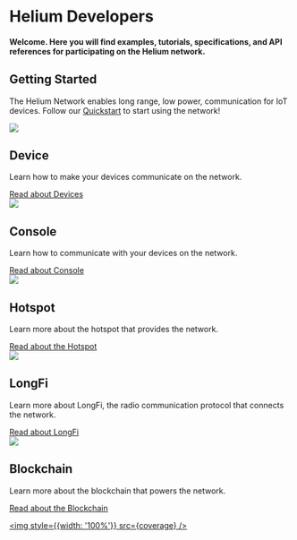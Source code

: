 


# Helium Developers 

#### Welcome. Here you will find examples, tutorials, specifications, and API references for participating on the Helium network.


## Getting Started
The Helium Network enables long range, low power, communication for IoT devices. Follow our [Quickstart](/quickstart) to start using the network!

<div style={{display: 'grid', gridGap: 30, gridTemplateColumns:'repeat(auto-fit, minmax(228px, 1fr))', margin: '50px 0'}}>

<div style={{ padding: '40px', backgroundColor: '#393A67', borderRadius: 10, textAlign: 'center'}}>
<img style={{height: 60, marginBottom: 0, marginTop: 10}} src={device} />
  <h2 style={{marginTop: 10, padding: 0, border: 'none'}}>Device</h2>
  <p>Learn how to make your devices communicate on the network.</p>
    <a style={{display: 'block'}} href="/device/overview"> Read about Devices</a>
</div>

<div style={{ padding: '40px', backgroundColor: '#393A67', borderRadius: 10, textAlign: 'center'}}>
<img style={{height: 60, marginBottom: 0, marginTop: 10}} src={console} />
  <h2 style={{marginTop: 10, padding: 0, border: 'none'}}>Console</h2>
  <p>Learn how to communicate with your devices on the network.</p>
    <a style={{display: 'block'}} href="/console/overview"> Read about Console</a>
</div>

<div style={{ padding: '40px', backgroundColor: '#393A67', borderRadius: 10, textAlign: 'center'}}>
<img style={{height: 60, marginBottom: 0, marginTop: 10}} src={hotspot} />
  <h2 style={{marginTop: 10, padding: 0, border: 'none'}}>Hotspot</h2>
  <p>Learn more about the hotspot that provides the network.</p>
      <a style={{display: 'block'}} href="/hotspot/overview"> Read about the Hotspot</a>
</div>

<div style={{padding: '40px', backgroundColor: '#393A67', borderRadius: 10, textAlign: 'center' }}>
<img style={{height: 60, marginBottom: 0, marginTop: 10}} src={longfi} />
  <h2 style={{marginTop: 10, padding: 0, border: 'none'}}>LongFi</h2>
  <p>Learn more about LongFi, the radio communication protocol that connects the network.</p>
  <a style={{display: 'block'}} href="/longfi/overview"> Read about LongFi</a>
</div>

<div style={{ padding: '40px', backgroundColor: '#393A67', borderRadius: 10, textAlign: 'center'}}>
<img style={{height: 60, marginBottom: 0, marginTop: 10}} src={blockchain} />

  <h2 style={{marginTop: 10, padding: 0, border: 'none'}}>Blockchain</h2>
  <p>Learn more about the blockchain that powers the network.</p>
      <a style={{display: 'block'}} href="/blockchain/overview"> Read about the Blockchain</a>

</div>





</div>


<a href="https://network.helium.com/coverage"><img style={{width: '100%'}} src={coverage} /></a>

